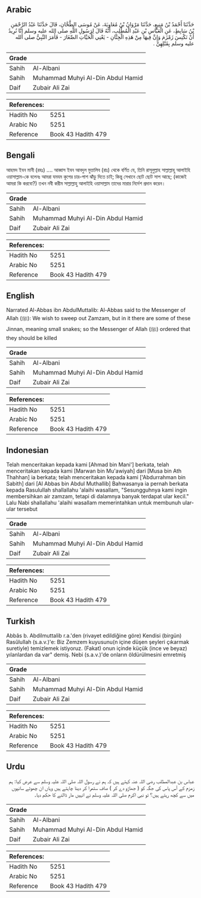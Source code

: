 ## Arabic


<div dir="rtl" lang="ar" style={{fontSize:'larger',backgroundColor:'#f8f9fa',padding:20}}>
حَدَّثَنَا أَحْمَدُ بْنُ مَنِيعٍ، حَدَّثَنَا مَرْوَانُ بْنُ مُعَاوِيَةَ، عَنْ مُوسَى الطَّحَّانِ، قَالَ حَدَّثَنَا عَبْدُ الرَّحْمَنِ بْنُ سَابِطٍ، عَنِ الْعَبَّاسِ بْنِ عَبْدِ الْمُطَّلِبِ، أَنَّهُ قَالَ لِرَسُولِ اللَّهِ صلى الله عليه وسلم إِنَّا نُرِيدُ أَنْ نَكْنِسَ زَمْزَمَ وَإِنَّ فِيهَا مِنْ هَذِهِ الْجِنَّانِ - يَعْنِي الْحَيَّاتِ الصِّغَارَ - فَأَمَرَ النَّبِيُّ صلى الله عليه وسلم بِقَتْلِهِنَّ ‏.‏
</div>
<div style={{backgroundColor:'#f8f9fa',padding:20, marginBottom: 10}}><table> <thead> <tr> <th>Grade</th> <th></th> </tr> </thead> <tbody> <tr><td>Sahih</td><td>Al-Albani</td></tr><tr><td>Sahih</td><td>Muhammad Muhyi Al-Din Abdul Hamid</td></tr><tr><td>Daif</td><td>Zubair Ali Zai</td></tr></tbody></table><table> <thead> <tr> <th>References:</th> <th></th> </tr> </thead> <tbody><tr><td>Hadith No</td><td>5251</td></tr><tr><td>Arabic No</td><td>5251</td></tr><tr><td>Reference</td><td>Book 43 Hadith 479</td></tr></tbody></table></div>

## Bengali


<div dir="ltr" lang="bn" style={{fontSize:'larger',backgroundColor:'#f8f9fa',padding:20}}>
আহমদ ইবন মানী (রহঃ) .... আব্বাস ইবন আবদুল মুত্তালিব (রাঃ) থেকে বর্ণিত যে, তিনি রাসূলুল্লাহ সাল্লাল্লাহু আলাইহি ওয়াসাল্লাম-কে বলেনঃ আমরা যমযম কূপের চার-পাশ ঝাঁড়ু দিতে চাই; কিন্তু সেখানে ছোট ছোট সাপ আছে; (কাজেই আমরা কি করবো?) তখন নবী করীম সাল্লাল্লাহু আলাইহি ওয়াসাল্লাম তাদের মারার নির্দেশ প্রদান করেন।
</div>
<div style={{backgroundColor:'#f8f9fa',padding:20, marginBottom: 10}}><table> <thead> <tr> <th>Grade</th> <th></th> </tr> </thead> <tbody> <tr><td>Sahih</td><td>Al-Albani</td></tr><tr><td>Sahih</td><td>Muhammad Muhyi Al-Din Abdul Hamid</td></tr><tr><td>Daif</td><td>Zubair Ali Zai</td></tr></tbody></table><table> <thead> <tr> <th>References:</th> <th></th> </tr> </thead> <tbody><tr><td>Hadith No</td><td>5251</td></tr><tr><td>Arabic No</td><td>5251</td></tr><tr><td>Reference</td><td>Book 43 Hadith 479</td></tr></tbody></table></div>

## English


<div dir="ltr" lang="en" style={{fontSize:'larger',backgroundColor:'#f8f9fa',padding:20}}>
Narrated Al-Abbas ibn AbdulMuttalib: Al-Abbas said to the Messenger of Allah (ﷺ): We wish to sweep out Zamzam, but in it there are some of these Jinnan, meaning small snakes; so the Messenger of Allah (ﷺ) ordered that they should be killed
</div>
<div style={{backgroundColor:'#f8f9fa',padding:20, marginBottom: 10}}><table> <thead> <tr> <th>Grade</th> <th></th> </tr> </thead> <tbody> <tr><td>Sahih</td><td>Al-Albani</td></tr><tr><td>Sahih</td><td>Muhammad Muhyi Al-Din Abdul Hamid</td></tr><tr><td>Daif</td><td>Zubair Ali Zai</td></tr></tbody></table><table> <thead> <tr> <th>References:</th> <th></th> </tr> </thead> <tbody><tr><td>Hadith No</td><td>5251</td></tr><tr><td>Arabic No</td><td>5251</td></tr><tr><td>Reference</td><td>Book 43 Hadith 479</td></tr></tbody></table></div>

## Indonesian


<div dir="ltr" lang="id" style={{fontSize:'larger',backgroundColor:'#f8f9fa',padding:20}}>
Telah menceritakan kepada kami [Ahmad bin Mani'] berkata, telah menceritakan kepada kami [Marwan bin Mu'awiyah] dari [Musa bin Ath Thahhan] ia berkata; telah menceritakan kepada kami ['Abdurrahman bin Sabith] dari [Al Abbas bin Abdul Muthallib] Bahwasanya ia pernah berkata kepada Rasulullah shallallahu 'alaihi wasallam, "Sesungguhnya kami ingin membersihkan air zamzam, tetapi di dalamnya banyak terdapat ular kecil." Lalu Nabi shallallahu 'alaihi wasallam memerintahkan untuk membunuh ular-ular tersebut
</div>
<div style={{backgroundColor:'#f8f9fa',padding:20, marginBottom: 10}}><table> <thead> <tr> <th>Grade</th> <th></th> </tr> </thead> <tbody> <tr><td>Sahih</td><td>Al-Albani</td></tr><tr><td>Sahih</td><td>Muhammad Muhyi Al-Din Abdul Hamid</td></tr><tr><td>Daif</td><td>Zubair Ali Zai</td></tr></tbody></table><table> <thead> <tr> <th>References:</th> <th></th> </tr> </thead> <tbody><tr><td>Hadith No</td><td>5251</td></tr><tr><td>Arabic No</td><td>5251</td></tr><tr><td>Reference</td><td>Book 43 Hadith 479</td></tr></tbody></table></div>

## Turkish


<div dir="ltr" lang="tr" style={{fontSize:'larger',backgroundColor:'#f8f9fa',padding:20}}>
Abbâs b. Abdilmuttalib r.a.'den (rivayet edildiğine göre) Kendisi (birgün) Rasûlullah (s.a.v.)'e: Biz Zemzem kuyusunu(n içine düşen şeyleri çıkarmak suretiyle) temizlemek istiyoruz. (Fakat) onun içinde küçük (ince ve beyaz) yılanlardan da var" demiş. Nebi (s.a.v.)'de onların öldürülmesini emretmiş
</div>
<div style={{backgroundColor:'#f8f9fa',padding:20, marginBottom: 10}}><table> <thead> <tr> <th>Grade</th> <th></th> </tr> </thead> <tbody> <tr><td>Sahih</td><td>Al-Albani</td></tr><tr><td>Sahih</td><td>Muhammad Muhyi Al-Din Abdul Hamid</td></tr><tr><td>Daif</td><td>Zubair Ali Zai</td></tr></tbody></table><table> <thead> <tr> <th>References:</th> <th></th> </tr> </thead> <tbody><tr><td>Hadith No</td><td>5251</td></tr><tr><td>Arabic No</td><td>5251</td></tr><tr><td>Reference</td><td>Book 43 Hadith 479</td></tr></tbody></table></div>

## Urdu


<div dir="rtl" lang="ur" style={{fontSize:'larger',backgroundColor:'#f8f9fa',padding:20}}>
عباس بن عبدالمطلب رضی اللہ عنہ کہتے ہیں کہ ہم نے رسول اللہ صلی اللہ علیہ وسلم سے عرض کیا: ہم زمزم کے آس پاس کی جگہ کو ( جھاڑو دے کر ) صاف ستھرا کر دینا چاہتے ہیں وہاں ان چھوٹے سانپوں میں سے کچھ رہتے ہیں؟ تو نبی اکرم صلی اللہ علیہ وسلم نے انہیں مار ڈالنے کا حکم دیا۔
</div>
<div style={{backgroundColor:'#f8f9fa',padding:20, marginBottom: 10}}><table> <thead> <tr> <th>Grade</th> <th></th> </tr> </thead> <tbody> <tr><td>Sahih</td><td>Al-Albani</td></tr><tr><td>Sahih</td><td>Muhammad Muhyi Al-Din Abdul Hamid</td></tr><tr><td>Daif</td><td>Zubair Ali Zai</td></tr></tbody></table><table> <thead> <tr> <th>References:</th> <th></th> </tr> </thead> <tbody><tr><td>Hadith No</td><td>5251</td></tr><tr><td>Arabic No</td><td>5251</td></tr><tr><td>Reference</td><td>Book 43 Hadith 479</td></tr></tbody></table></div>